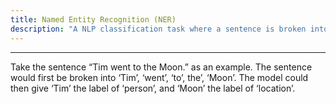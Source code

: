 ```yaml
---
title: Named Entity Recognition (NER)
description: "A NLP classification task where a sentence is broken into its components, and the [model](model.qmd) attempts to assign each component to a specific entity (e.g., person, place, organization)."
---
```


---

Take the sentence "Tim went to the Moon." as an example. The sentence would first be broken into 'Tim', 'went', 'to', the', 'Moon'. The model could then give 'Tim' the label of 'person', and 'Moon' the label of 'location'.